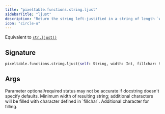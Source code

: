 ```yaml
---
title: "pixeltable.functions.string.ljust"
sidebarTitle: "ljust"
description: "Return the string left-justified in a string of length `width`."
icon: "circle-u"
---
```

Equivalent to [`str.ljust()`](https://docs.python.org/3/library/stdtypes.html#str.ljust)


## Signature

```python
pixeltable.functions.string.ljust(self: String, width: Int, fillchar: String) -> String
```

## Args

<Note>
Parameter optional/required status may not be accurate if docstring doesn't specify defaults.
</Note>

<ParamField path="width" type="Int" required>
  Minimum width of resulting string; additional characters will be filled with character defined in `fillchar`.


</ParamField>

<ParamField path="fillchar" type="String" required>
  Additional character for filling.


</ParamField>

